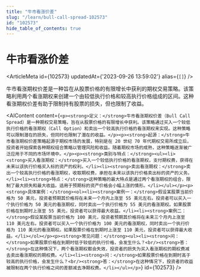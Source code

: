 ```yaml
---
title: "牛市看涨价差"
slug: "/learn/bull-call-spread-102573"
id: "102573"
hide_table_of_contents: true
---
```



# 牛市看涨价差

<ArticleMeta id={102573} updatedAt={'2023-09-26 13:59:02'} alias={`[]`} />
<div className='border-solid border-b border-t-0 my-4 border-[var(--ifm-color-gray-300)]' />

牛市看涨期权价差是一种旨在从股票价格的有限增长中获利的期权交易策略。该策略利用两个看涨期权来创建一个由较低执行价格和较高执行价格组成的区间。这种看涨期权价差有助于限制持有股票的损失，但也限制了收益。

<AIContent content={`<p><strong>定义：</strong>牛市看涨期权价差（Bull Call Spread）是一种期权交易策略，旨在从股票价格的有限增长中获利。该策略通过买入一个较低执行价格的看涨期权（Call Option）和卖出一个较高执行价格的看涨期权来实现。这种策略可以限制潜在的损失，但同时也限制了潜在的收益。</p><p><strong>起源：</strong>牛市看涨期权价差策略起源于期权市场的发展，特别是在 20 世纪 70 年代期权交易所成立后，投资者开始探索各种期权组合策略以管理风险和收益。随着期权市场的成熟，这种策略逐渐被广泛应用于不同的市场环境中。</p><p><strong>类别与特点：</strong><ul><li><strong>买入看涨期权：</strong>买入一个较低执行价格的看涨期权，支付期权费，获得在未来以该执行价格买入标的资产的权利。</li><li><strong>卖出看涨期权：</strong>卖出一个较高执行价格的看涨期权，收取期权费，承担在未来以该执行价格卖出标的资产的义务。</li><li><strong>特点：</strong>这种策略的最大特点是通过两个看涨期权的组合，限制了最大损失和最大收益。适用于预期标的资产价格会小幅上涨的情形。</li></ul></p><p><strong>具体案例：</strong><ol><li><strong>案例一：</strong>假设某股票当前价格为 50 美元，投资者预期其价格将在未来一个月内上涨至 55 美元左右。投资者可以买入一个执行价格为 50 美元的看涨期权，同时卖出一个执行价格为 55 美元的看涨期权。如果股票价格在到期时上涨至 55 美元，投资者可以获得最大收益。</li><li><strong>案例二：</strong>假设某股票当前价格为 100 美元，投资者预期其价格将在未来三个月内上涨至 110 美元左右。投资者可以买入一个执行价格为 100 美元的看涨期权，同时卖出一个执行价格为 110 美元的看涨期权。如果股票价格在到期时上涨至 110 美元，投资者可以获得最大收益。</li></ol></p><p><strong>常见问题：</strong><ul><li><strong>问：</strong>如果股票价格在到期时低于较低的执行价格，会发生什么？<br/><strong>答：</strong>在这种情况下，两个看涨期权都会失效，投资者的损失为买入看涨期权的期权费减去卖出看涨期权的期权费。</li><li><strong>问：</strong>如果股票价格在到期时高于较高的执行价格，会发生什么？<br/><strong>答：</strong>在这种情况下，投资者的收益被限制在两个执行价格之间的差额减去净期权费。</li></ul></p>`} id={102573} />
